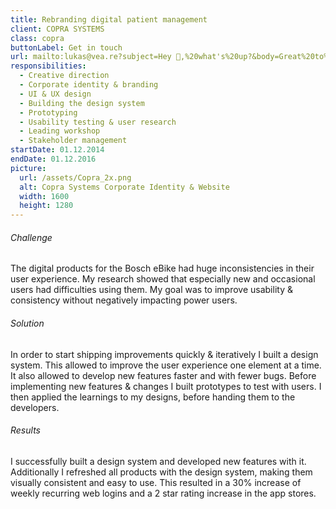 ```yaml
---
title: Rebranding digital patient management
client: COPRA SYSTEMS
class: copra
buttonLabel: Get in touch
url: mailto:lukas@vea.re?subject=Hey 👋,%20what's%20up?&body=Great%20to%20hear%20from%20you,%20how%20can%20I%20help?
responsibilities:
  - Creative direction
  - Corporate identity & branding
  - UI & UX design
  - Building the design system
  - Prototyping
  - Usability testing & user research
  - Leading workshop
  - Stakeholder management
startDate: 01.12.2014
endDate: 01.12.2016
picture:
  url: /assets/Copra_2x.png
  alt: Copra Systems Corporate Identity & Website
  width: 1600
  height: 1280
---
```

###### Challenge
The digital products for the Bosch eBike had huge inconsistencies in their user experience. My research showed that especially new and occasional users had difficulties using them. My goal was to improve usability & consistency without negatively impacting power users.
###### Solution
In order to start shipping improvements quickly & iteratively I built a design system. This allowed to improve the user experience one element at a time. It also allowed to develop new features faster and with fewer bugs. Before implementing new features & changes I built prototypes to test with users. I then applied the learnings to my designs, before handing them to the developers.
###### Results
I successfully built a design system and developed new features with it. Additionally I refreshed all products with the design system, making them visually consistent and easy to use. This resulted in a 30% increase of weekly recurring web logins and a 2 star rating increase in the app stores.

